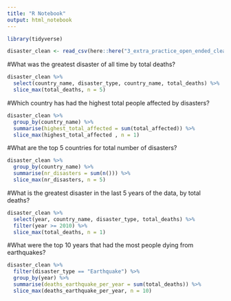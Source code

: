 ```yaml
---
title: "R Notebook"
output: html_notebook
---
```

```r
library(tidyverse)
```

```r
disaster_clean <- read_csv(here::here("3_extra_practice_open_ended_cleaning_task/clean_data/disaster_clean.csv"))
```
#What was the greatest disaster of all time by total deaths?
```r
disaster_clean %>% 
  select(country_name, disaster_type, country_name, total_deaths) %>% 
  slice_max(total_deaths, n = 5)
```
#Which country has had the highest total people affected by disasters?
```r
disaster_clean %>% 
  group_by(country_name) %>% 
  summarise(highest_total_affected = sum(total_affected)) %>% 
  slice_max(highest_total_affected , n = 1)
```


#What are the top 5 countries for total number of disasters?
```r
disaster_clean %>% 
  group_by(country_name) %>% 
  summarise(nr_disasters = sum(n())) %>% 
  slice_max(nr_disasters, n = 5)
```

#What is the greatest disaster in the last 5 years of the data, by total deaths?
```r
disaster_clean %>%
  select(year, country_name, disaster_type, total_deaths) %>% 
  filter(year >= 2010) %>% 
  slice_max(total_deaths, n = 1)
```

#What were the top 10 years that had the most people dying from earthquakes?
```r
disaster_clean %>%
  filter(disaster_type == "Earthquake") %>%
  group_by(year) %>% 
  summarise(deaths_earthquake_per_year = sum(total_deaths)) %>% 
  slice_max(deaths_earthquake_per_year, n = 10)
```

